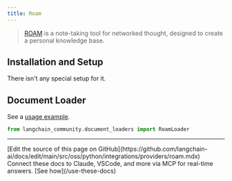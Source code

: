 ```yaml
---
title: Roam
---
```


>[ROAM](https://roamresearch.com/) is a note-taking tool for networked thought, designed to create a personal knowledge base.

## Installation and Setup

There isn't any special setup for it.



## Document Loader

See a [usage example](/oss/python/integrations/document_loaders/roam).

```python
from langchain_community.document_loaders import RoamLoader
```

---

<Callout icon="pen-to-square" iconType="regular">
    [Edit the source of this page on GitHub](https://github.com/langchain-ai/docs/edit/main/src/oss/python/integrations/providers/roam.mdx)
</Callout>
<Tip icon="terminal" iconType="regular">
    Connect these docs to Claude, VSCode, and more via MCP for    real-time answers. [See how](/use-these-docs)
</Tip>
